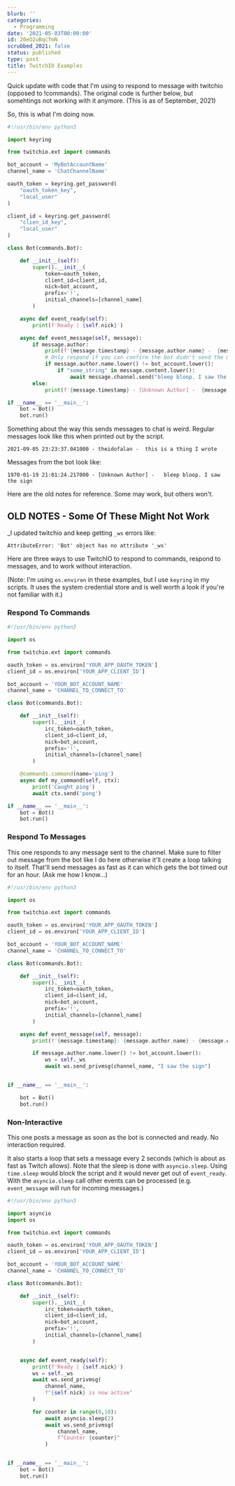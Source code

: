 ```yaml
---
blurb: ''
categories:
  - Programming
date: '2021-05-03T00:00:00'
id: 20eO2uBqcfmN
scrubbed_2021: false
status: published
type: post
title: TwitchIO Examples
---
```


Quick update with code that I'm using to respond to message with twitchio (opposed to !commands). The original code is further below, but somehtings not working with it anymore. (This is as of September, 2021)

So, this is what I'm doing now. 

```python
#!/usr/bin/env python3

import keyring

from twitchio.ext import commands

bot_account = 'MyBotAccountName'
channel_name = 'ChatChannelName'

oauth_token = keyring.get_password(
    "oauth_token_key",
    "local_user"
)

client_id = keyring.get_password(
    "clien_id_key",
    "local_user"
)

class Bot(commands.Bot):

    def __init__(self):
        super().__init__(
            token=oauth_token,
            client_id=client_id,
            nick=bot_account,
            prefix='!',
            initial_channels=[channel_name]
        )

    async def event_ready(self):
        print(f'Ready | {self.nick}')

    async def event_message(self, message):
        if message.author: 
            print(f'{message.timestamp} - {message.author.name} -  {message.content}')
            # Only respond if you can confirm the bot didn't send the mssage
            if message.author.name.lower() != bot_account.lower():
                if "some_string" in message.content.lower():
                    await message.channel.send("bleep bloop. I saw the sign")
        else:
            print(f'{message.timestamp} - [Unknown Author] -  {message.content}')

if __name__ == '__main__':
    bot = Bot()
    bot.run()
```

Something about the way this sends messages to chat is weird. Regular messages look like this when printed out by the script.

```
2021-09-05 23:23:37.041000 - theidofalan -  this is a thing I wrote
```

Messages from the bot look like:

```
1970-01-19 21:01:24.217000 - [Unknown Author] -   bleep bloop. I saw the sign
```

Here are the old notes for reference. Some may work, but others won't.


## OLD NOTES - Some Of These Might Not Work

_I updated twitchio and keep getting `_ws` errors like:

```
AttributeError: 'Bot' object has no attribute '_ws'
```

Here are three ways to use TwitchIO to respond to commands, respond to messages, and to work without interaction.

(Note: I'm using `os.environ` in these examples, but I use `keyring` in my scripts. It uses the system credential store and is well worth a look if you're not familiar with it.)


### Respond To Commands

```python
#!/usr/bin/env python3

import os

from twitchio.ext import commands

oauth_token = os.environ['YOUR_APP_OAUTH_TOKEN']
client_id = os.environ['YOUR_APP_CLIENT_ID']

bot_account = 'YOUR_BOT_ACCOUNT_NAME'
channel_name = 'CHANNEL_TO_CONNECT_TO'

class Bot(commands.Bot):

    def __init__(self):
        super().__init__(
            irc_token=oauth_token,
            client_id=client_id,
            nick=bot_account,
            prefix='!',
            initial_channels=[channel_name]
        )

    @commands.command(name='ping')
    async def my_command(self, ctx):
        print('Caught ping')
        await ctx.send('pong')

if __name__ == '__main__':
    bot = Bot()
    bot.run()
```


### Respond To Messages

This one responds to any message sent to the channel. Make sure to filter out message from the bot like I do here otherwise it'll create a loop talking to itself. That'll send messages as fast as it can which gets the bot timed out for an hour. (Ask me how I know...)

```python
#!/usr/bin/env python3

import os

from twitchio.ext import commands

oauth_token = os.environ['YOUR_APP_OAUTH_TOKEN']
client_id = os.environ['YOUR_APP_CLIENT_ID']

bot_account = 'YOUR_BOT_ACCOUNT_NAME'
channel_name = 'CHANNEL_TO_CONNECT_TO'

class Bot(commands.Bot):

    def __init__(self):
        super().__init__(
            irc_token=oauth_token,
            client_id=client_id,
            nick=bot_account,
            prefix='!',
            initial_channels=[channel_name]
        )

    async def event_message(self, message):
        print(f'{message.timestamp}: {message.author.name} - {message.content}')

        if message.author.name.lower() != bot_account.lower():
            ws = self._ws
            await ws.send_privmsg(channel_name, "I saw the sign")


if __name__ == '__main__':

    bot = Bot()
    bot.run()
```




### Non-Interactive

This one posts a message as soon as the bot is connected and ready. No interaction required. 

It also starts a loop that sets a message every 2 seconds (which is about as fast as Twitch allows). Note that the sleep is done with `asyncio.sleep`. Using `time.sleep` would block the script and it would never get out of `event_ready`. With the `asyncio.sleep` call other events can be processed (e.g. `event_message` will run for incoming messages.)

```python
#!/usr/bin/env python3

import asyncio
import os

from twitchio.ext import commands

oauth_token = os.environ['YOUR_APP_OAUTH_TOKEN']
client_id = os.environ['YOUR_APP_CLIENT_ID']

bot_account = 'YOUR_BOT_ACCOUNT_NAME'
channel_name = 'CHANNEL_TO_CONNECT_TO'

class Bot(commands.Bot):

    def __init__(self):
        super().__init__(
            irc_token=oauth_token,
            client_id=client_id,
            nick=bot_account,
            prefix='!',
            initial_channels=[channel_name]
        )


    async def event_ready(self):
        print(f'Ready | {self.nick}')
        ws = self._ws
        await ws.send_privmsg(
            channel_name, 
            f"{self.nick} is now active"
        )

        for counter in range(0,10):
            await asyncio.sleep(2)
            await ws.send_privmsg(
                channel_name, 
                f"Counter {counter}"
            )


if __name__ == '__main__':
    bot = Bot()
    bot.run()
```

